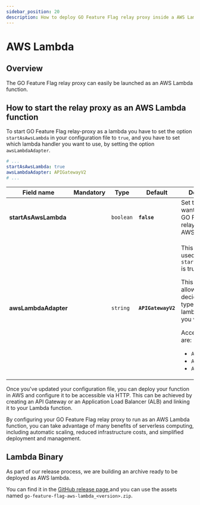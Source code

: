 ```yaml
---
sidebar_position: 20
description: How to deploy GO Feature Flag relay proxy inside a AWS Lambda.
---
```


# AWS Lambda

## Overview
The GO Feature Flag relay proxy can easily be launched as an AWS Lambda function.

## How to start the relay proxy as an AWS Lambda function

To start GO Feature Flag relay-proxy as a lambda you have to set the option `startAsAwsLambda` in your configuration file to `true`, 
and you have to set which lambda handler you want to use, by setting the option `awsLambdaAdapter`.

```yaml title="goff-proxy.yaml"
# ...
startAsAwsLambda: true
awsLambdaAdapter: APIGatewayV2
# ...
```

| Field name           |    Mandatory     | Type      | Default            | Description                                                                                                                                                                                                                                             |
|----------------------|:----------------:|-----------|--------------------|---------------------------------------------------------------------------------------------------------------------------------------------------------------------------------------------------------------------------------------------------------|
| **startAsAwsLambda** |  <Mandatory />   | `boolean` | **`false`**        | Set to `true` if you want to start the GO Feature Flag relay proxy as an AWS Lambda                                                                                                                                                                     |
| **awsLambdaAdapter** | <NotMandatory /> | `string`  | **`APIGatewayV2`** | <p>This param is used only if `startAsAwsLambda` is true.</p><p>This parameter allow you to decide which type of AWS lambda handler you wan to use.</p><p>Accepted values are:<ul><li>`APIGatewayV2`</li><li>`APIGatewayV1`</li><li>`ALB`</li></ul></p> |


Once you've updated your configuration file, you can deploy your function in AWS and configure it to be accessible
via HTTP. This can be achieved by creating an API Gateway or an Application Load Balancer (ALB) and linking it to
your Lambda function.

By configuring your GO Feature Flag relay proxy to run as an AWS Lambda function, you can take advantage of many
benefits of serverless computing, including automatic scaling, reduced infrastructure costs, and simplified
deployment and management.

## Lambda Binary

As part of our release process, we are building an archive ready to be deployed as AWS lambda.

You can find it in the [GitHub release page](https://github.com/thomaspoignant/go-feature-flag/releases),and you can use the assets named `go-feature-flag-aws-lambda_<version>.zip`.



  